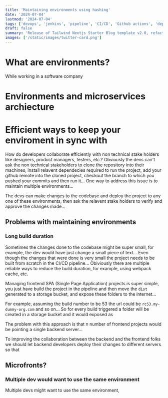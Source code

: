 ```yaml
---
title: 'Maintaining environments using hashing'
date: '2024-07-04'
lastmod: '2024-07-04'
tags: ['devops', 'jenkins', 'pipeline', 'CI/CD', 'Github actions', 'deployment', 'microservices' ]
draft: false
summary: 'Release of Tailwind Nextjs Starter Blog template v2.0, refactored with Nextjs App directory and React Server Components setup.Discover the new features and how to migrate from V1.'
images: ['/static/images/twitter-card.png']
---
```


# What are environments?

While working in a software company

# Environments and microservices archiecture


# Efficient ways to keep your enviroment in sync with

How do developers collaborate efficiently with non technical stake holders like designers, product managers, testers, etc.?
Obviously the devs can't ask the non technical stakeholders to clone the repository into their machines, install relavent dependecies required to run
the project, add your github remote into the cloned project, checkout the branch to which you pushed your commits and then run it... One way to address this issue is to maintain multiple environments...

The devs can make changes to the codebase and deploy the project to any one of these environments, then ask the relavent stake holders
to verify and approve the changes made...

## Problems with maintaining environments

### Long build duration

Sometimes the changes done to the codebase might be super small, for example, the dev would have just change a small piece of text...
Even though the changes that were done is very small the project needs to be built from scratch in the CI/CD pipeline... Obiviously there
are multiple reliable ways to reduce the build duration, for example, using webpack cache, etc.

Managing frontend SPA (Single Page Application) projects is super simple, you just have build the project in the pipeline and then move the `dist` generated
to a storage bucket, and expose these folders to the internet...

For example, assuming the build number to be 53 the url could be `rc53.my-dummy-org.com` and so on... So for every build triggered a folder will
be created in a storage bucket and it would exposed as

The problem with this approach is that n number of frontend projects would be pointing a single backend server...

To improving the collaboration between the backend and the frontend folks we should let backend developers deploy their
changes to different servers so that

## Microfronts?

### Multiple dev would want to use the same environment

Multiple devs might want to use the same environment,

